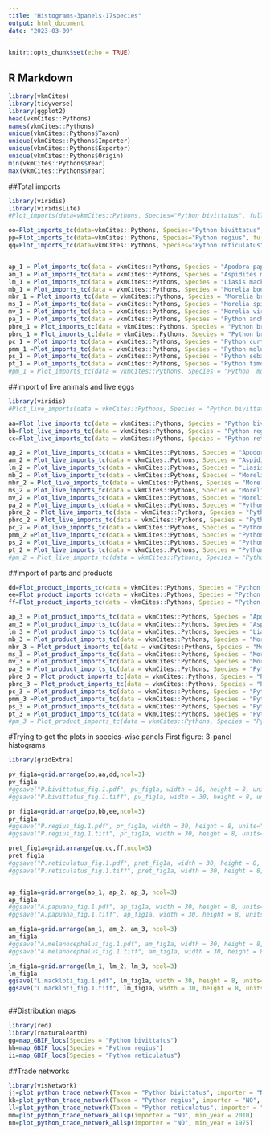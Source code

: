 ```yaml
---
title: "Histograms-3panels-17species"
output: html_document
date: "2023-03-09"
---
```


```r
knitr::opts_chunk$set(echo = TRUE)
```
## R Markdown
```r
library(vkmCites)
library(tidyverse)
library(ggplot2)
head(vkmCites::Pythons)
names(vkmCites::Pythons)
unique(vkmCites::Pythons$Taxon)
unique(vkmCites::Pythons$Importer)
unique(vkmCites::Pythons$Exporter)
unique(vkmCites::Pythons$Origin)
min(vkmCites::Pythons$Year)
max(vkmCites::Pythons$Year)
```
##Total imports
```r
library(viridis)
library(viridisLite)
#Plot_imports(data=vkmCites::Pythons, Species="Python bivittatus", fullTerms = FALSE)

oo=Plot_imports_tc(data=vkmCites::Pythons, Species="Python bivittatus", fullTerms = FALSE, min_year = 1975)
pp=Plot_imports_tc(data=vkmCites::Pythons, Species="Python regius", fullTerms = FALSE, min_year = 1975)
qq=Plot_imports_tc(data=vkmCites::Pythons, Species="Python reticulatus", fullTerms = FALSE, min_year = 1975)


ap_1 = Plot_imports_tc(data = vkmCites::Pythons, Species = "Apodora papuana", min_year = 1975)
am_1 = Plot_imports_tc(data = vkmCites::Pythons, Species = "Aspidites melanocephalus", min_year = 1975)
lm_1 = Plot_imports_tc(data = vkmCites::Pythons, Species = "Liasis mackloti", min_year = 1975)
mb_1 = Plot_imports_tc(data = vkmCites::Pythons, Species = "Morelia boeleni", min_year = 1975)
mbr_1 = Plot_imports_tc(data = vkmCites::Pythons, Species = "Morelia bredli", min_year = 1975)
ms_1 = Plot_imports_tc(data = vkmCites::Pythons, Species = "Morelia spilota", min_year = 1975)
mv_1 = Plot_imports_tc(data = vkmCites::Pythons, Species = "Morelia viridis", min_year = 1975)
pa_1 = Plot_imports_tc(data = vkmCites::Pythons, Species = "Python anchietae", min_year = 1975)
pbre_1 = Plot_imports_tc(data = vkmCites::Pythons, Species = "Python breitensteini", min_year = 1975)
pbro_1 = Plot_imports_tc(data = vkmCites::Pythons, Species = "Python brongersmai", min_year = 1975)
pc_1 = Plot_imports_tc(data = vkmCites::Pythons, Species = "Python curtus", min_year = 1975)
pmm_1 =Plot_imports_tc(data = vkmCites::Pythons, Species = "Python molurus molurus", min_year = 1975)
ps_1 = Plot_imports_tc(data = vkmCites::Pythons, Species = "Python sebae", min_year = 1975)
pt_1 = Plot_imports_tc(data = vkmCites::Pythons, Species = "Python timoriensis", min_year = 1975)
#pm_1 = Plot_imports_tc(data = vkmCites::Pythons, Species = "Python  molurus", min_year = 2009) #blank plot

```
##import of live animals and live eggs
```r
library(viridis)
#Plot_live_imports(data = vkmCites::Pythons, Species = "Python bivittatus")

aa=Plot_live_imports_tc(data = vkmCites::Pythons, Species = "Python bivittatus", min_year = 1975)
bb=Plot_live_imports_tc(data = vkmCites::Pythons, Species = "Python regius", min_year = 1975)
cc=Plot_live_imports_tc(data = vkmCites::Pythons, Species = "Python reticulatus", min_year = 1975)

ap_2 = Plot_live_imports_tc(data = vkmCites::Pythons, Species = "Apodora papuana", min_year = 1975)
am_2 = Plot_live_imports_tc(data = vkmCites::Pythons, Species = "Aspidites melanocephalus", min_year = 1975)
lm_2 = Plot_live_imports_tc(data = vkmCites::Pythons, Species = "Liasis mackloti", min_year = 1975)
mb_2 = Plot_live_imports_tc(data = vkmCites::Pythons, Species = "Morelia boeleni", min_year = 1975)
mbr_2 = Plot_live_imports_tc(data = vkmCites::Pythons, Species = "Morelia bredli", min_year = 1975)
ms_2 = Plot_live_imports_tc(data = vkmCites::Pythons, Species = "Morelia spilota", min_year = 1975)
mv_2 = Plot_live_imports_tc(data = vkmCites::Pythons, Species = "Morelia viridis", min_year = 1975)
pa_2 = Plot_live_imports_tc(data = vkmCites::Pythons, Species = "Python anchietae", min_year = 1975)
pbre_2 = Plot_live_imports_tc(data = vkmCites::Pythons, Species = "Python breitensteini", min_year = 1975)
pbro_2 = Plot_live_imports_tc(data = vkmCites::Pythons, Species = "Python brongersmai", min_year = 1975)
pc_2 = Plot_live_imports_tc(data = vkmCites::Pythons, Species = "Python curtus", min_year = 1975)
pmm_2 =Plot_live_imports_tc(data = vkmCites::Pythons, Species = "Python molurus molurus", min_year = 1975)
ps_2 = Plot_live_imports_tc(data = vkmCites::Pythons, Species = "Python sebae", min_year = 1975)
pt_2 = Plot_live_imports_tc(data = vkmCites::Pythons, Species = "Python timoriensis", min_year = 1975)
#pm_2 = Plot_live_imports_tc(data = vkmCites::Pythons, Species = "Python  molurus", min_year = 1975) #blank plot
```
##import of parts and products
```r
dd=Plot_product_imports_tc(data = vkmCites::Pythons, Species = "Python bivittatus", min_year = 1975)
ee=Plot_product_imports_tc(data = vkmCites::Pythons, Species = "Python regius", min_year = 1975)
ff=Plot_product_imports_tc(data = vkmCites::Pythons, Species = "Python reticulatus", min_year = 1975)

ap_3 = Plot_product_imports_tc(data = vkmCites::Pythons, Species = "Apodora papuana", min_year = 1975)
am_3 = Plot_product_imports_tc(data = vkmCites::Pythons, Species = "Aspidites melanocephalus", min_year = 1975)
lm_3 = Plot_product_imports_tc(data = vkmCites::Pythons, Species = "Liasis mackloti", min_year = 1975)
mb_3 = Plot_product_imports_tc(data = vkmCites::Pythons, Species = "Morelia boeleni", min_year = 1975)
mbr_3 = Plot_product_imports_tc(data = vkmCites::Pythons, Species = "Morelia bredli", min_year = 1975)
ms_3 = Plot_product_imports_tc(data = vkmCites::Pythons, Species = "Morelia spilota", min_year = 1975)
mv_3 = Plot_product_imports_tc(data = vkmCites::Pythons, Species = "Morelia viridis", min_year = 1975)
pa_3 = Plot_product_imports_tc(data = vkmCites::Pythons, Species = "Python anchietae", min_year = 1975)
pbre_3 = Plot_product_imports_tc(data = vkmCites::Pythons, Species = "Python breitensteini", min_year = 1975)
pbro_3 = Plot_product_imports_tc(data = vkmCites::Pythons, Species = "Python brongersmai", min_year = 1975)
pc_3 = Plot_product_imports_tc(data = vkmCites::Pythons, Species = "Python curtus", min_year = 1975)
pmm_3 =Plot_product_imports_tc(data = vkmCites::Pythons, Species = "Python molurus molurus", min_year = 1975)
ps_3 = Plot_product_imports_tc(data = vkmCites::Pythons, Species = "Python sebae", min_year = 1975)
pt_3 = Plot_product_imports_tc(data = vkmCites::Pythons, Species = "Python timoriensis", min_year = 1975)
#pm_3 = Plot_product_imports_tc(data = vkmCites::Pythons, Species = "Python  molurus", min_year = 1975) #blank plot
```

#Trying to get the plots in species-wise panels
First figure: 3-panel histograms
```r
library(gridExtra)

pv_fig1a=grid.arrange(oo,aa,dd,ncol=3)
pv_fig1a
#ggsave("P.bivittatus_fig.1.pdf", pv_fig1a, width = 30, height = 8, units="cm")
#ggsave("P.bivittatus_fig.1.tiff", pv_fig1a, width = 30, height = 8, units="cm", dpi=500, compression="lzw")

pr_fig1a=grid.arrange(pp,bb,ee,ncol=3)
pr_fig1a
#ggsave("P.regius_fig.1.pdf", pr_fig1a, width = 30, height = 8, units="cm")
#ggsave("P.regius_fig.1.tiff", pr_fig1a, width = 30, height = 8, units="cm", dpi=500, compression="lzw")

pret_fig1a=grid.arrange(qq,cc,ff,ncol=3)
pret_fig1a
#ggsave("P.reticulatus_fig.1.pdf", pret_fig1a, width = 30, height = 8, units="cm")
#ggsave("P.reticulatus_fig.1.tiff", pret_fig1a, width = 30, height = 8, units="cm", dpi=500, compression="lzw")


ap_fig1a=grid.arrange(ap_1, ap_2, ap_3, ncol=3)
ap_fig1a
#ggsave("A.papuana_fig.1.pdf", ap_fig1a, width = 30, height = 8, units="cm")
#ggsave("A.papuana_fig.1.tiff", ap_fig1a, width = 30, height = 8, units="cm", dpi=500, compression="lzw")

am_fig1a=grid.arrange(am_1, am_2, am_3, ncol=3)
am_fig1a
#ggsave("A.melanocephalus_fig.1.pdf", am_fig1a, width = 30, height = 8, units="cm")
#ggsave("A.melanocephalus_fig.1.tiff", am_fig1a, width = 30, height = 8, units="cm", dpi=500, compression="lzw")

lm_fig1a=grid.arrange(lm_1, lm_2, lm_3, ncol=3)
lm_fig1a
ggsave("L.mackloti_fig.1.pdf", lm_fig1a, width = 30, height = 8, units="cm")
ggsave("L.mackloti_fig.1.tiff", lm_fig1a, width = 30, height = 8, units="cm", dpi=500, compression="lzw")



```



##Distribution maps
```r
library(red)
library(rnaturalearth)
gg=map_GBIF_locs(Species = "Python bivittatus")
hh=map_GBIF_locs(Species = "Python regius")
ii=map_GBIF_locs(Species = "Python reticulatus")
```
##Trade networks
```r
library(visNetwork)
jj=plot_python_trade_network(Taxon = "Python bivittatus", importer = "NO", min_year = 2010)
kk=plot_python_trade_network(Taxon = "Python regius", importer = "NO", min_year = 2010)
ll=plot_python_trade_network(Taxon = "Python reticulatus", importer = "NO", min_year = 2010)
mm=plot_python_trade_network_allsp(importer = "NO", min_year = 2010)
nn=plot_python_trade_network_allsp(importer = "NO", min_year = 1975)
```


